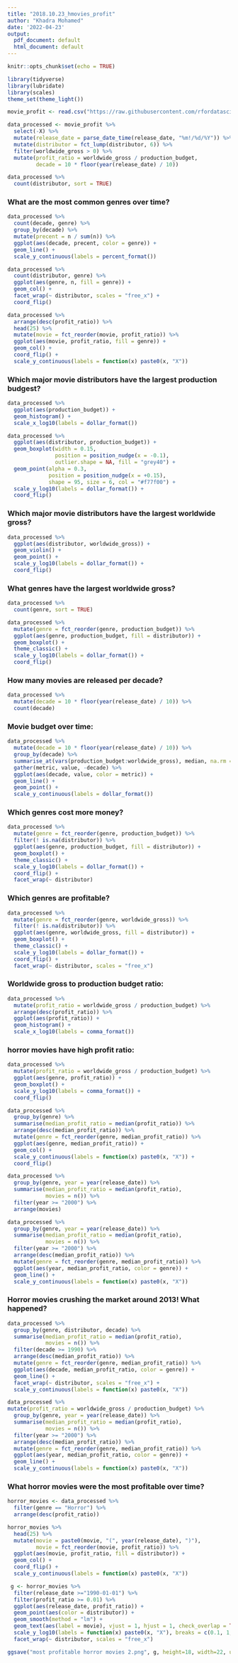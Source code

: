 ---
title: "2018.10.23_hmovies_profit"
author: "Khadra Mohamed"
date: '2022-04-23'
output:
  pdf_document: default
  html_document: default
---

```{r setup, include=FALSE}
knitr::opts_chunk$set(echo = TRUE)
```

```{r loading library}
library(tidyverse)
library(lubridate)
library(scales)
theme_set(theme_light())
```

```{r reading the data}
movie_profit <- read.csv("https://raw.githubusercontent.com/rfordatascience/tidytuesday/master/data/2018/2018-10-23/movie_profit.csv")
```

```{r cleaning the data}
data_processed <- movie_profit %>% 
  select(-X) %>%
  mutate(release_date = parse_date_time(release_date, "%m!/%d/%Y")) %>%
  mutate(distributor = fct_lump(distributor, 6)) %>%
  filter(worldwide_gross > 0) %>%
  mutate(profit_ratio = worldwide_gross / production_budget,
         decade = 10 * floor(year(release_date) / 10))

data_processed %>%
  count(distributor, sort = TRUE) 
```

### What are the most common genres over time? 

```{r most common genres 1}
data_processed %>%
  count(decade, genre) %>%
  group_by(decade) %>%
  mutate(precent = n / sum(n)) %>%
  ggplot(aes(decade, precent, color = genre)) +
  geom_line() +
  scale_y_continuous(labels = percent_format())
```

```{r most common genres 2}
data_processed %>%
  count(distributor, genre) %>%
  ggplot(aes(genre, n, fill = genre)) +
  geom_col() +
  facet_wrap(~ distributor, scales = "free_x") +
  coord_flip()
```

```{r most common genres 3}
data_processed %>%
  arrange(desc(profit_ratio)) %>%
  head(25) %>%
  mutate(movie = fct_reorder(movie, profit_ratio)) %>%
  ggplot(aes(movie, profit_ratio, fill = genre)) +
  geom_col() +
  coord_flip() +
  scale_y_continuous(labels = function(x) paste0(x, "X"))
```

### Which major movie distributors have the largest production budgest?

```{r data overview}
data_processed %>%
  ggplot(aes(production_budget)) +
  geom_histogram() +
  scale_x_log10(labels = dollar_format()) 
```

```{r production budgest}
data_processed %>%
  ggplot(aes(distributor, production_budget)) +
  geom_boxplot(width = 0.15, 
               position = position_nudge(x = -0.1), 
               outlier.shape = NA, fill = "grey40") +
  geom_point(alpha = 0.3, 
             position = position_nudge(x = +0.15), 
             shape = 95, size = 6, col = "#f77f00") +
  scale_y_log10(labels = dollar_format()) +
  coord_flip()
```

### Which major movie distributors have the largest worldwide gross?

```{r worldwide gross}
data_processed %>%
  ggplot(aes(distributor, worldwide_gross)) +
  geom_violin() +
  geom_point() +
  scale_y_log10(labels = dollar_format()) +
  coord_flip()
```

### What genres have the largest worldwide gross?

```{r exploring what geners make the most profit}
data_processed %>%
  count(genre, sort = TRUE)

data_processed %>%
  mutate(genre = fct_reorder(genre, production_budget)) %>%
  ggplot(aes(genre, production_budget, fill = distributor)) +
  geom_boxplot() +
  theme_classic() +
  scale_y_log10(labels = dollar_format()) +
  coord_flip()

```

### How many movies are released per decade?

```{r how many movies are released per decade?}
data_processed %>%
  mutate(decade = 10 * floor(year(release_date) / 10)) %>%
  count(decade)
```

### Movie budget over time: 

```{r movie budget over time}
data_processed %>%
  mutate(decade = 10 * floor(year(release_date) / 10)) %>%
  group_by(decade) %>%
  summarise_at(vars(production_budget:worldwide_gross), median, na.rm = TRUE) %>%
  gather(metric, value, -decade) %>%
  ggplot(aes(decade, value, color = metric)) + 
  geom_line() +
  geom_point() +
  scale_y_continuous(labels = dollar_format())
```

### Which genres cost more money?

```{r cost of genres}
data_processed %>%
  mutate(genre = fct_reorder(genre, production_budget)) %>%
  filter(! is.na(distributor)) %>%
  ggplot(aes(genre, production_budget, fill = distributor)) +
  geom_boxplot() +
  theme_classic() +
  scale_y_log10(labels = dollar_format()) +
  coord_flip() +
  facet_wrap(~ distributor)
```

### Which genres are profitable?

```{r which genres are profitable}
data_processed %>%
  mutate(genre = fct_reorder(genre, worldwide_gross)) %>%
  filter(! is.na(distributor)) %>%
  ggplot(aes(genre, worldwide_gross, fill = distributor)) +
  geom_boxplot() +
  theme_classic() +
  scale_y_log10(labels = dollar_format()) +
  coord_flip() +
  facet_wrap(~ distributor, scales = "free_x")
```

### Worldwide gross to production budget ratio:

```{r worldwide gross to production budget ratio}
data_processed %>%
  mutate(profit_ratio = worldwide_gross / production_budget) %>%
  arrange(desc(profit_ratio)) %>%
  ggplot(aes(profit_ratio)) + 
  geom_histogram() +
  scale_x_log10(labels = comma_format())
```

### horror movies have high profit ratio:  

```{r horror movies have high profit ratio 1}
data_processed %>%
  mutate(profit_ratio = worldwide_gross / production_budget) %>%
  ggplot(aes(genre, profit_ratio)) + 
  geom_boxplot() +
  scale_y_log10(labels = comma_format()) +
  coord_flip()
```

```{r horror movies have high profit ratio 2}
data_processed %>%
  group_by(genre) %>%
  summarise(median_profit_ratio = median(profit_ratio)) %>%
  arrange(desc(median_profit_ratio)) %>%
  mutate(genre = fct_reorder(genre, median_profit_ratio)) %>%
  ggplot(aes(genre, median_profit_ratio)) +
  geom_col() +
  scale_y_continuous(labels = function(x) paste0(x, "X")) +
  coord_flip()
```

```{r horror movies have high profit ratio 3}
data_processed %>%
  group_by(genre, year = year(release_date)) %>%
  summarise(median_profit_ratio = median(profit_ratio),
            movies = n()) %>%
  filter(year >= "2000") %>%
  arrange(movies)
```

```{r horror movies have high profit ratio 4}
data_processed %>%
  group_by(genre, year = year(release_date)) %>%
  summarise(median_profit_ratio = median(profit_ratio),
            movies = n()) %>%
  filter(year >= "2000") %>%
  arrange(desc(median_profit_ratio)) %>%
  mutate(genre = fct_reorder(genre, median_profit_ratio)) %>%
  ggplot(aes(year, median_profit_ratio, color = genre)) +
  geom_line() +
  scale_y_continuous(labels = function(x) paste0(x, "X"))
```

### Horror movies crushing the market around 2013! What happened?

```{r horror movies have high profit ratio 5}
data_processed %>%
  group_by(genre, distributor, decade) %>%
  summarise(median_profit_ratio = median(profit_ratio),
            movies = n()) %>%
  filter(decade >= 1990) %>%
  arrange(desc(median_profit_ratio)) %>%
  mutate(genre = fct_reorder(genre, median_profit_ratio)) %>%
  ggplot(aes(decade, median_profit_ratio, color = genre)) +
  geom_line() +
  facet_wrap(~ distributor, scales = "free_x") +
  scale_y_continuous(labels = function(x) paste0(x, "X"))
```

```{r horror movies have high profit ratio 6}
data_processed %>%
mutate(profit_ratio = worldwide_gross / production_budget) %>%
  group_by(genre, year = year(release_date)) %>%
  summarise(median_profit_ratio = median(profit_ratio),
            movies = n()) %>%
  filter(year >= "2000") %>%
  arrange(desc(median_profit_ratio)) %>%
  mutate(genre = fct_reorder(genre, median_profit_ratio)) %>%
  ggplot(aes(year, median_profit_ratio, color = genre)) +
  geom_line() +
  scale_y_continuous(labels = function(x) paste0(x, "X"))
```

### What horror movies were the most profitable over time?
```{r horror movies}
horror_movies <- data_processed %>%
  filter(genre == "Horror") %>%
  arrange(desc(profit_ratio))
```

```{r What horror movies were the most profitable over time? 1}
horror_movies %>%
  head(25) %>%
  mutate(movie = paste0(movie, "(", year(release_date), ")"),
         movie = fct_reorder(movie, profit_ratio)) %>%
  ggplot(aes(movie, profit_ratio, fill = distributor)) +
  geom_col() +
  coord_flip() +
  scale_y_continuous(labels = function(x) paste0(x, "X"))
```

```{r What horror movies were the most profitable over time? 2}
 g <- horror_movies %>%
  filter(release_date >="1990-01-01") %>%
  filter(profit_ratio >= 0.01) %>%
  ggplot(aes(release_date, profit_ratio)) +
  geom_point(aes(color = distributor)) +
  geom_smooth(method = "lm") +
  geom_text(aes(label = movie), vjust = 1, hjust = 1, check_overlap = TRUE) +
  scale_y_log10(labels = function(x) paste0(x, "X"), breaks = c(0.1, 1, 10, 100)) + 
  facet_wrap(~ distributor, scales = "free_x")

ggsave("most profitable horror movies 2.png", g, height=18, width=22, units="cm")

```


